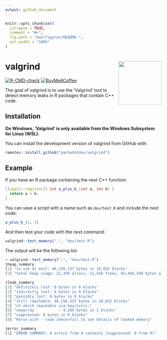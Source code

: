 ```yaml
---
output: github_document
---
```


<!-- README.md is generated from README.Rmd. Please edit that file -->

```r
knitr::opts_chunk$set(
  collapse = TRUE,
  comment = "#>",
  fig.path = "man/figures/README-",
  out.width = "100%"
)
```

# valgrind <img src="man/figures/logo.svg" align="right" height="139" alt="" />

<!-- badges: start -->
[![R-CMD-check](https://github.com/pachadotdev/valgrind/actions/workflows/R-CMD-check.yaml/badge.svg)](https://github.com/pachadotdev/valgrind/actions/workflows/R-CMD-check.yaml)
[![BuyMeACoffee](https://raw.githubusercontent.com/pachadotdev/buymeacoffee-badges/main/bmc-donate-white.svg)](https://buymeacoffee.com/pacha)
<!-- badges: end -->

The goal of valgrind is to use the 'Valgrind' tool to detect memory leaks in R
packages that contain C++ code.

## Installation

**On Windows, 'Valgrind' is only available from the Windows Subsystem for Linux (WSL).**

You can install the development version of valgrind from GitHub with:

``` r
remotes::install_github("pachadotdev/valgrind")
```

## Example

If you have an R package containing the next C++ function:

```cpp
[[cpp11::register]] int a_plus_b_(int a, int b) {
  return a + b;
}
```

You can save a script with a name such as `dev/test.R` and include the next
code:

```r
a_plus_b_(1, 2)
```

And then test your code with the next command:

```r
valgrind::test_memory(".", "dev/test.R")  
```

The output will be the following list:

```r
> valgrind::test_memory(".", "dev/test.R")  
$heap_summary
[1] "in use at exit: 46,156,337 bytes in 10,032 blocks"                        
[2] "total heap usage: 21,450 allocs, 11,418 frees, 65,445,430 bytes allocated"

$leak_summary
[1] "definitely lost: 0 bytes in 0 blocks"                        
[2] "indirectly lost: 0 bytes in 0 blocks"                        
[3] "possibly lost: 0 bytes in 0 blocks"                          
[4] "still reachable: 46,156,337 bytes in 10,032 blocks"          
[5] "of which reachable via heuristic:"                           
[6] "newarray           : 4,264 bytes in 1 blocks"                
[7] "suppressed: 0 bytes in 0 blocks"                             
[8] "Rerun with --leak-check=full to see details of leaked memory"

$error_summary
[1] "ERROR SUMMARY: 0 errors from 0 contexts (suppressed: 0 from 0)"
```
